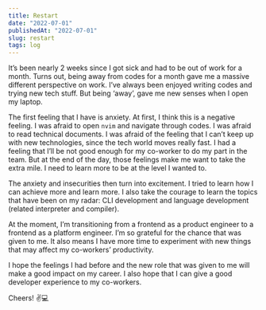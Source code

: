```yaml
---
title: Restart
date: "2022-07-01"
publishedAt: "2022-07-01"
slug: restart
tags: log
---
```


It’s been nearly 2 weeks since I got sick and had to be out of work for a month. Turns out, being away from codes for a month gave me a massive different perspective on work. I’ve always been enjoyed writing codes and trying new tech stuff. But being ‘away’, gave me new senses when I open my laptop.

The first feeling that I have is anxiety. At first, I think this is a negative feeling. I was afraid to open `nvim` and navigate through codes. I was afraid to read technical documents. I was afraid of the feeling that I can’t keep up with new technologies, since the tech world moves really fast. I had a feeling that I’ll be not good enough for my co-worker to do my part in the team. But at the end of the day, those feelings make me want to take the extra mile. I need to learn more to be at the level I wanted to.

The anxiety and insecurities then turn into excitement. I tried to learn how I can achieve more and learn more. I also take the courage to learn the topics that have been on my radar: CLI development and language development (related interpreter and compiler).

At the moment, I’m transitioning from a frontend as a product engineer to a frontend as a platform engineer. I’m so grateful for the chance that was given to me. It also means I have more time to experiment with new things that may affect my co-workers’ productivity.

I hope the feelings I had before and the new role that was given to me will make a good impact on my career. I also hope that I can give a good developer experience to my co-workers.

Cheers! ✌️💻
